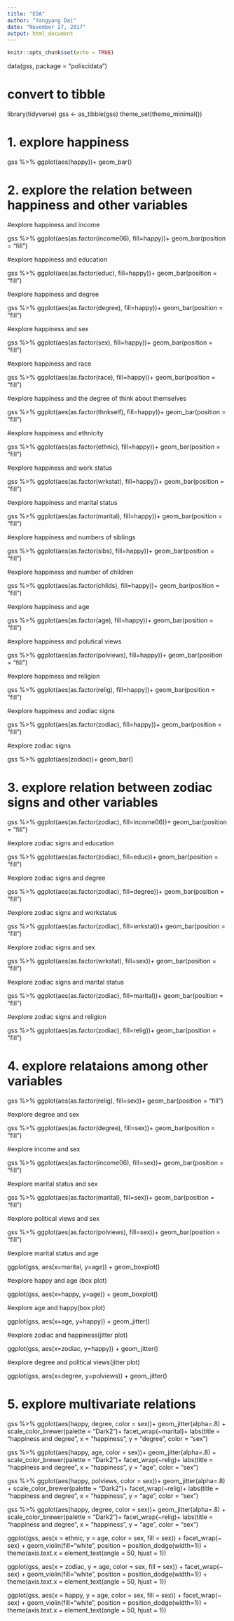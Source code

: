 ---
title: "EDA"
author: "Yangyang Dai"
date: "November 27, 2017"
output: html_document
---

```{r setup, include=FALSE}
knitr::opts_chunk$set(echo = TRUE)
```

data(gss, package = "poliscidata")

# convert to tibble
library(tidyverse)
gss <- as_tibble(gss)
theme_set(theme_minimal())

# 1. explore happiness

gss %>% 
  ggplot(aes(happy))+
  geom_bar()


# 2. explore the relation between happiness and other variables

#explore happiness and income

gss %>% 
  ggplot(aes(as.factor(income06), fill=happy))+
  geom_bar(position = "fill")


#explore happiness and education

gss %>% 
  ggplot(aes(as.factor(educ), fill=happy))+
  geom_bar(position = "fill")

#explore happiness and degree

gss %>% 
  ggplot(aes(as.factor(degree), fill=happy))+
  geom_bar(position = "fill")

#explore happiness and sex

gss %>% 
  ggplot(aes(as.factor(sex), fill=happy))+
  geom_bar(position = "fill")

#explore happiness and race

gss %>% 
  ggplot(aes(as.factor(race), fill=happy))+
  geom_bar(position = "fill")

#explore happiness and the degree of think about themselves

gss %>% 
  ggplot(aes(as.factor(thnkself), fill=happy))+
  geom_bar(position = "fill")
  
#explore happiness and ethnicity  

gss %>% 
  ggplot(aes(as.factor(ethnic), fill=happy))+
  geom_bar(position = "fill")

#explore happiness and work status

gss %>% 
  ggplot(aes(as.factor(wrkstat), fill=happy))+
  geom_bar(position = "fill")

#explore happiness and marital status

gss %>% 
  ggplot(aes(as.factor(marital), fill=happy))+
  geom_bar(position = "fill")

#explore happiness and numbers of siblings

gss %>% 
  ggplot(aes(as.factor(sibs), fill=happy))+
  geom_bar(position = "fill")

#explore happiness and number of children

gss %>% 
  ggplot(aes(as.factor(childs), fill=happy))+
  geom_bar(position = "fill")

#explore happiness and age 

gss %>% 
  ggplot(aes(as.factor(age), fill=happy))+
  geom_bar(position = "fill")

#explore happiness and polutical views

gss %>% 
  ggplot(aes(as.factor(polviews), fill=happy))+
  geom_bar(position = "fill")


#explore happiness and religion

gss %>% 
  ggplot(aes(as.factor(relig), fill=happy))+
  geom_bar(position = "fill")


#explore happiness and zodiac signs

gss %>% 
  ggplot(aes(as.factor(zodiac), fill=happy))+
  geom_bar(position = "fill")


#explore zodiac signs

gss %>% 
  ggplot(aes(zodiac))+
  geom_bar()
  
# 3. explore relation between zodiac signs and other variables

gss %>% 
  ggplot(aes(as.factor(zodiac), fill=income06))+
  geom_bar(position = "fill")

#explore zodiac signs and education

gss %>% 
  ggplot(aes(as.factor(zodiac), fill=educ))+
  geom_bar(position = "fill")

#explore zodiac signs and degree

gss %>% 
  ggplot(aes(as.factor(zodiac), fill=degree))+
  geom_bar(position = "fill")


#explore zodiac signs and workstatus

gss %>% 
  ggplot(aes(as.factor(zodiac), fill=wrkstat))+
  geom_bar(position = "fill")

#explore zodiac signs and sex

gss %>% 
  ggplot(aes(as.factor(wrkstat), fill=sex))+
  geom_bar(position = "fill")

#explore zodiac signs and marital status

gss %>% 
  ggplot(aes(as.factor(zodiac), fill=marital))+
  geom_bar(position = "fill")


#explore zodiac signs and religion

gss %>% 
  ggplot(aes(as.factor(zodiac), fill=relig))+
  geom_bar(position = "fill")


# 4. explore relataions among other variables

gss %>% 
  ggplot(aes(as.factor(relig), fill=sex))+
  geom_bar(position = "fill")

#explore degree and sex

gss %>% 
  ggplot(aes(as.factor(degree), fill=sex))+
  geom_bar(position = "fill")

#explore income and sex

gss %>% 
  ggplot(aes(as.factor(income06), fill=sex))+
  geom_bar(position = "fill")

#explore marital status and sex

gss %>% 
  ggplot(aes(as.factor(marital), fill=sex))+
  geom_bar(position = "fill")

#explore political views and sex

gss %>% 
  ggplot(aes(as.factor(polviews), fill=sex))+
  geom_bar(position = "fill")


#explore marital status and age

ggplot(gss, aes(x=marital, y=age)) +
  geom_boxplot()

#explore happy and age (box plot)

ggplot(gss, aes(x=happy, y=age)) +
  geom_boxplot()

#explore age and happy(box plot)

ggplot(gss, aes(x=age, y=happy)) +
  geom_jitter()

#explore zodiac and happiness(jitter plot)

ggplot(gss, aes(x=zodiac, y=happy)) +
  geom_jitter()

#explore degree and political views(jitter plot)

ggplot(gss, aes(x=degree, y=polviews)) +
  geom_jitter()

# 5. explore multivariate relations

gss %>% 
  ggplot(aes(happy, degree, color = sex))+
  geom_jitter(alpha=.8) +
  scale_color_brewer(palette = "Dark2")+
  facet_wrap(~marital)+
  labs(title = "happiness and degree",
       x = "happiness",
       y = "degree",
       color = "sex")


gss %>% 
  ggplot(aes(happy, age, color = sex))+
  geom_jitter(alpha=.8) +
  scale_color_brewer(palette = "Dark2")+
  facet_wrap(~relig)+
  labs(title = "happiness and degree",
       x = "happiness",
       y = "age",
       color = "sex")

gss %>% 
  ggplot(aes(happy, polviews, color = sex))+
  geom_jitter(alpha=.8) +
  scale_color_brewer(palette = "Dark2")+
  facet_wrap(~relig)+
  labs(title = "happiness and degree",
       x = "happiness",
       y = "age",
       color = "sex")

gss %>% 
  ggplot(aes(happy, degree, color = sex))+
  geom_jitter(alpha=.8) +
  scale_color_brewer(palette = "Dark2")+
  facet_wrap(~relig)+
  labs(title = "happiness and degree",
       x = "happiness",
       y = "age",
       color = "sex")

ggplot(gss, aes(x = ethnic, y = age, color = sex, fill = sex)) + 
    facet_wrap(~ sex) +
    geom_violin(fill="white", position = position_dodge(width=1)) +
    theme(axis.text.x = element_text(angle = 50, hjust = 1))
    
ggplot(gss, aes(x = zodiac, y = age, color = sex, fill = sex)) + 
    facet_wrap(~ sex) +
    geom_violin(fill="white", position = position_dodge(width=1)) +
    theme(axis.text.x = element_text(angle = 50, hjust = 1))
    
ggplot(gss, aes(x = happy, y = age, color = sex, fill = sex)) + 
    facet_wrap(~ sex) +
    geom_violin(fill="white", position = position_dodge(width=1)) +
    theme(axis.text.x = element_text(angle = 50, hjust = 1))
